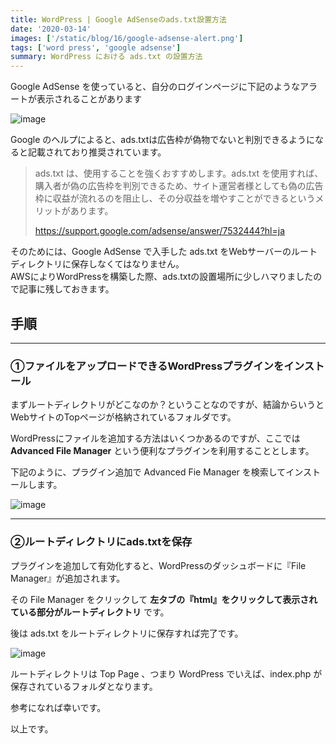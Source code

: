 ---
title: WordPress | Google AdSenseのads.txt設置方法
date: '2020-03-14'
images: ['/static/blog/16/google-adsense-alert.png']
tags: ['word press', 'google adsense']
summary: WordPress における ads.txt の設置方法
---

Google AdSense を使っていると、自分のログインページに下記のようなアラートが表示されることがあります

![image](/static/blog/16/google-adsense-alert.png)

Google のヘルプによると、ads.txtは広告枠が偽物でないと判別できるようになると記載されており推奨されています。

>ads.txt は、使用することを強くおすすめします。ads.txt を使用すれば、購入者が偽の広告枠を判別できるため、サイト運営者様としても偽の広告枠に収益が流れるのを阻止し、その分収益を増やすことができるというメリットがあります。
>
> https://support.google.com/adsense/answer/7532444?hl=ja

そのためには、Google AdSense で入手した ads.txt をWebサーバーのルートディレクトリに保存しなくてはなりません。  
AWSによりWordPressを構築した際、ads.txtの設置場所に少しハマりましたので記事に残しておきます。


## 手順

___
### ①ファイルをアップロードできるWordPressプラグインをインストール
まずルートディレクトリがどこなのか？ということなのですが、結論からいうとWebサイトのTopページが格納されているフォルダです。

WordPressにファイルを追加する方法はいくつかあるのですが、ここでは **Advanced File Manager** という便利なプラグインを利用することとします。

下記のように、プラグイン追加で Advanced Fie Manager を検索してインストールします。

![image](/static/blog/16/advanced-file-manager.png)

___
### ②ルートディレクトリにads.txtを保存
プラグインを追加して有効化すると、WordPressのダッシュボードに『File Manager』が追加されます。

その File Manager をクリックして **左タブの『html』をクリックして表示されている部分がルートディレクトリ** です。

後は ads.txt をルートディレクトリに保存すれば完了です。

![image](/static/blog/16/wordpress-file-manager.png)

ルートディレクトリは Top Page 、つまり WordPress でいえば、index.php が保存されているフォルダとなります。

参考になれば幸いです。

以上です。
